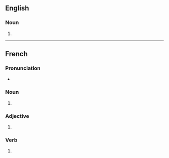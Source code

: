 {{also|coulissés}}

==English==

===Noun===
{{head|en|noun form}}

# {{plural of|en|coulisse}}

----

==French==

===Pronunciation===
* {{audio|fr|LL-Q150 (fra)-Poslovitch-coulisses.wav|Audio}}

===Noun===
{{head|fr|noun form|g=f}}

# {{plural of|fr|coulisse}}

===Adjective===
{{head|fr|adjective form}}

# {{feminine plural of|fr|coulis}}

===Verb===
{{head|fr|verb form}}

# {{inflection of|fr|coulisser||2|s|pres|ind//sub}}